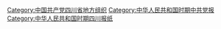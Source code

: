 [[Category:中国共产党四川省地方组织|Category:中国共产党四川省地方组织]]
[[Category:中华人民共和国时期中共党报|Category:中华人民共和国时期中共党报]]
[[Category:中华人民共和国时期四川报纸|Category:中华人民共和国时期四川报纸]]